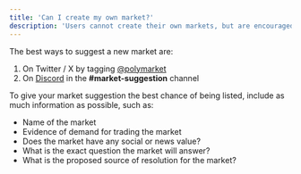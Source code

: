 ```yaml
---
title: 'Can I create my own market?'
description: 'Users cannot create their own markets, but are encouraged to suggest ideas for new markets.'
---
```

The best ways to suggest a new market are: 

1. On Twitter / X by tagging [@polymarket](https://twitter.com/intent/tweet?text=I+have+an+idea+for+a+new+market+@polymarket) 
2. On [Discord](https://discord.com/invite/polymarket) in the **#market-suggestion** channel

To give your market suggestion the best chance of being listed, include as much information as possible, such as: 

* Name of the market 
* Evidence of demand for trading the market
* Does the market have any social or news value?
* What is the exact question the market will answer?
* What is the proposed source of resolution for the market?
